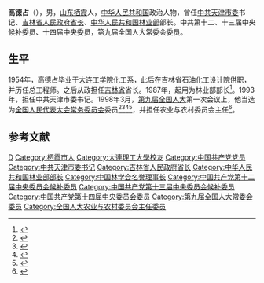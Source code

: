 {{noteTA
|T=高德占
|1=高德占
}}
'''高德占'''（{{bd|1932年|||catIdx=}}），男，[[山东|山东]][[栖霞市|栖霞]]人，[[中华人民共和国|中华人民共和国]]政治人物，曾任[[中共天津市委|中共天津市委]]书记、[[吉林省人民政府|吉林省人民政府]][[吉林省省长列表|省长]]、[[中华人民共和国林业部|中华人民共和国林业部]]部长。中共第十二、十三届中央候补委员、十四届中央委员，第九届全国人大常委会委员。

== 生平 ==
1954年，高德占毕业于[[大连工学院|大连工学院]]化工系，此后在吉林省石油化工设计院供职，并历任总工程师。之后从政担任[[吉林省|吉林省]]省长。1987年，起用为林业部部长<ref>{{cite web | url=http://gov.finance.sina.com.cn/chanquan/2010-07-02/88010.html | title=原林业部部长高德占一行考察南方林业产权交易所 | date=2010-07-02| accessdate=2011-09-29}}</ref>。1993年，担任中共天津市委书记。1998年3月，[[第九届全国人民代表大会|第九届全国人大]]第一次会议上，他当选为[[全国人民代表大会常务委员会|全国人民代表大会常务委员会]]委员<ref>{{Cite book|title=新中国50年 中|last=韩泰华主编|publisher=[[红旗出版社|红旗出版社]]|year=1999.11|isbn=7-5051-0423-3|location=北京|pages=897}}</ref><ref>{{Cite book|title=第九届全国人民代表大会及其常务委员会会议大事记 1998．3-2003．2|last=全国人大常委会办公厅秘书一局编|publisher=[[中国民主法制出版社|中国民主法制出版社]]|year=2004.01|isbn=7-80078-793-1|location=北京|pages=405}}</ref><ref>{{Cite book|title=中华人民共和国年鉴 1998 总第18期|last=中华人民共和国年鉴编辑部编辑|publisher=[[中国年鉴社|中国年鉴社]]|year=1999.01|isbn=7-80056-903-9|location=|pages=41}}</ref><ref>{{Cite book|title=中华人民共和国通鉴|last=龙德，蔡翔主编|publisher=[[辽宁人民出版社|辽宁人民出版社]]|year=2000.12|isbn=7-205-04473-1|location=沈阳|pages=1832}}</ref>，并担任农业与农村委员会主任<ref>{{cite web| url=http://news.cntv.cn/20110802/115095.shtml| title=加快林业发展推动吉林振兴 孙政才王儒林会见高德占| publisher=吉林日报| date=2011-08-02| accessdate=2011-09-29| deadurl=yes| archiveurl=https://web.archive.org/web/20160304091006/http://news.cntv.cn/20110802/115095.shtml| archivedate=2016年3月4日}}</ref>。

==参考文献==
{{reflist}}

{{start box}}
{{s-off}}
{{succession box|[[杨钟|杨钟]]|[[徐有芳|徐有芳]]|中华人民共和国林业部部长|1987年6月23日－1993年3月29日}}
{{end box}}

{{吉林行政长官}}
{{中华人民共和国吉林省正职领导人|nocat}}
{{中华人民共和国天津市正职领导人|nocat}}
{{Navboxes 
| title  = 高德占在[[中华人民共和国国务院|中华人民共和国国务院]]的职务
| list1  =
{{第6届国务院}}
{{第7届国务院}}
}}
{{Navboxes
| title  = 高德占在[[中国林学会|中国林学会]]的职务
| list1  =
{{中国林学会第九届理事会}}
}}

{{Authority control}}
{{DEFAULTSORT:Gao}}
[[Category:高姓|D]]
[[Category:栖霞市人|Category:栖霞市人]]
[[Category:大連理工大學校友|Category:大連理工大學校友]]
[[Category:中国共产党党员|Category:中国共产党党员]]
[[Category:中共天津市委书记|Category:中共天津市委书记]]
[[Category:吉林省人民政府省长|Category:吉林省人民政府省长]]
[[Category:中华人民共和国林业部部长|Category:中华人民共和国林业部部长]]
[[Category:中国林学会名誉理事长|Category:中国林学会名誉理事长]]
[[Category:中国共产党第十二届中央委员会候补委员|Category:中国共产党第十二届中央委员会候补委员]]
[[Category:中国共产党第十三届中央委员会候补委员|Category:中国共产党第十三届中央委员会候补委员]]
[[Category:中国共产党第十四届中央委员会委员|Category:中国共产党第十四届中央委员会委员]]
[[Category:第九届全国人大常委会委员|Category:第九届全国人大常委会委员]]
[[Category:全国人大农业与农村委员会主任委员|Category:全国人大农业与农村委员会主任委员]]
